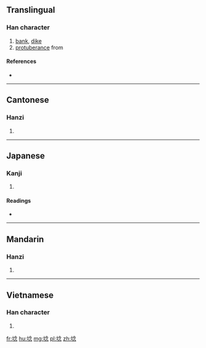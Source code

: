 ==Translingual==

===Han character===
{{Han char|rn=32|rad=土|as=08|sn=11|four=|canj=土人戈心 (GOIP)|ids=⿰[[土]][[念]]}}

# [[bank]], [[dike]]
# [[protuberance]] from

====References====
* {{Han ref|kx=0230.150|dkj=05156|dj=0466.250|hdz=10455.070|uh=57DD|ud=22493}}

----

==Cantonese==

===Hanzi===
{{yue-hanzi|jyut=[[nap1]]|y=nap1}}

# {{defn|lang=yue|sort=土08}}

----

==Japanese==

===Kanji===
{{ja-kanji|grade=|rs=土08}}

# {{defn|lang=ja|sort=土08}}

====Readings====
* {{ja-readings|on=[[てん]] (ten), [[でう]] (deu), [[ねう]] (neu), [[ねん]] (nen)|kun=[[した]] (shita), [[ます]] (masu), [[おち]] (ochi)}}

----

==Mandarin==

===Hanzi===
{{cmn-hanzi|pin=[[niàn]] ([[nian4]])|wg=nien<sup>4</sup>}}

# {{defn|lang=cmn|sort=土08}}

----

==Vietnamese==

===Han character===
{{vi-hantu|[[nấm]]|rs=土08}}

# {{defn|lang=vi|sort=土08}}

[[fr:埝]]
[[hu:埝]]
[[mg:埝]]
[[pl:埝]]
[[zh:埝]]